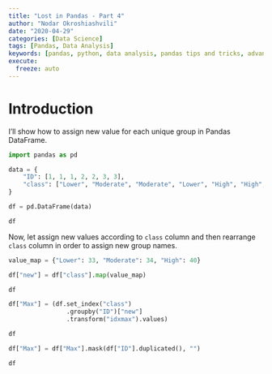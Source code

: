 ```yaml
---
title: "Lost in Pandas - Part 4"
author: "Nodar Okroshiashvili"
date: "2020-04-29"
categories: [Data Science]
tags: [Pandas, Data Analysis]
keywords: [pandas, python, data analysis, pandas tips and tricks, advance pandas, data transformation in pandas]
execute: 
  freeze: auto
---
```


# Introduction

I'll show how to assign new value for each unique group in Pandas DataFrame.

```python

import pandas as pd

```

```python

data = {
    "ID": [1, 1, 1, 2, 2, 3, 3],
    "class": ["Lower", "Moderate", "Moderate", "Lower", "High", "High", "Lower"]
}

df = pd.DataFrame(data)

df

```

Now, let assign new values according to ```class``` column and then rearrange ```class``` column in order to assign new group names.

```python

value_map = {"Lower": 33, "Moderate": 34, "High": 40}

df["new"] = df["class"].map(value_map)

df

```

```python

df["Max"] = (df.set_index("class")
                .groupby("ID")["new"]
                .transform("idxmax").values)

df

```

```python

df["Max"] = df["Max"].mask(df["ID"].duplicated(), "")

df

```
